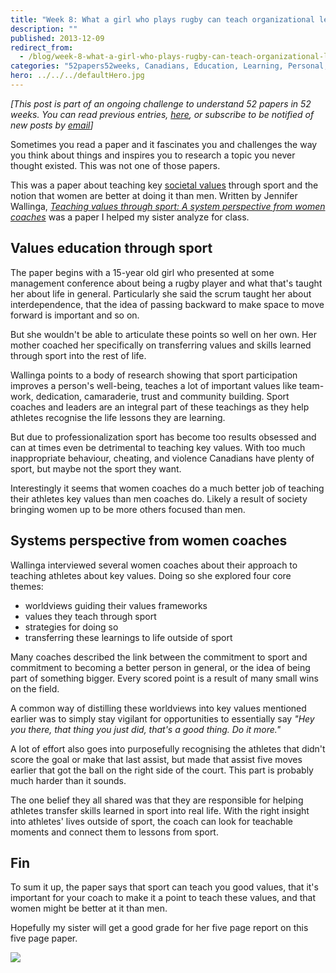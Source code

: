 ```yaml
---
title: "Week 8: What a girl who plays rugby can teach organizational leaders"
description: ""
published: 2013-12-09
redirect_from:
  - /blog/week-8-what-a-girl-who-plays-rugby-can-teach-organizational-leaders/swizec/6447
categories: "52papers52weeks, Canadians, Education, Learning, Personal, Sport, Sportsperson, Teacher, Papers"
hero: ../../../defaultHero.jpg
---
```


_\[This post is part of an ongoing challenge to understand 52 papers in 52 weeks. You can read previous entries, [here](https://swizec.com/blog/category/52-papers-in-52-weeks), or subscribe to be notified of new posts by [email](http://swiz.ec/52papers-list)]_

Sometimes you read a paper and it fascinates you and challenges the way you think about things and inspires you to research a topic you never thought existed. This was not one of those papers.

This was a paper about teaching key [societal values](http://en.wikipedia.org/wiki/Value_%28personal_and_cultural%29) through sport and the notion that women are better at doing it than men. Written by Jennifer Wallinga, [_Teaching values through sport: A system perspective from women coaches_](https://docs.google.com/viewer?url=http%3A%2F%2Fwww.coach.ca%2Ffiles%2FCJWC_SEPT2012_EN.pdf) was a paper I helped my sister analyze for class.

## Values education through sport

The paper begins with a 15-year old girl who presented at some management conference about being a rugby player and what that's taught her about life in general. Particularly she said the scrum taught her about interdependence, that the idea of passing backward to make space to move forward is important and so on.

But she wouldn't be able to articulate these points so well on her own. Her mother coached her specifically on transferring values and skills learned through sport into the rest of life.

Wallinga points to a body of research showing that sport participation improves a person's well-being, teaches a lot of important values like team-work, dedication, camaraderie, trust and community building. Sport coaches and leaders are an integral part of these teachings as they help athletes recognise the life lessons they are learning.

But due to professionalization sport has become too results obsessed and can at times even be detrimental to teaching key values. With too much inappropriate behaviour, cheating, and violence Canadians have plenty of sport, but maybe not the sport they want.

Interestingly it seems that women coaches do a much better job of teaching their athletes key values than men coaches do. Likely a result of society bringing women up to be more others focused than men.

## Systems perspective from women coaches

Wallinga interviewed several women coaches about their approach to teaching athletes about key values. Doing so she explored four core themes:

- worldviews guiding their values frameworks
- values they teach through sport
- strategies for doing so
- transferring these learnings to life outside of sport

Many coaches described the link between the commitment to sport and commitment to becoming a better person in general, or the idea of being part of something bigger. Every scored point is a result of many small wins on the field.

A common way of distilling these worldviews into key values mentioned earlier was to simply stay vigilant for opportunities to essentially say _"Hey you there, that thing you just did, that's a good thing. Do it more."_

A lot of effort also goes into purposefully recognising the athletes that didn't score the goal or make that last assist, but made that assist five moves earlier that got the ball on the right side of the court. This part is probably much harder than it sounds.

The one belief they all shared was that they are responsible for helping athletes transfer skills learned in sport into real life. With the right insight into athletes' lives outside of sport, the coach can look for teachable moments and connect them to lessons from sport.

## Fin

To sum it up, the paper says that sport can teach you good values, that it's important for your coach to make it a point to teach these values, and that women might be better at it than men.

Hopefully my sister will get a good grade for her five page report on this five page paper.

[![](https://img.zemanta.com/zemified_e.png?x-id=43883ca9-dacb-4159-960b-f4ddb9512349)](http://www.zemanta.com/?px)
